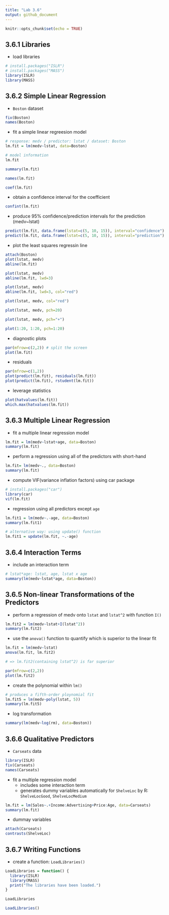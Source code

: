```yaml
---
title: "Lab 3.6"
output: github_document
---
```


```r
knitr::opts_chunk$set(echo = TRUE)
```


## 3.6.1 Libraries

* load libraries

```r
# install.packages("ISLR")
# install.packages("MASS")
library(ISLR)
library(MASS)
```

## 3.6.2 Simple Linear Regression

* `Boston` dataset

```r
fix(Boston)
names(Boston)
```

* fit a simple linear regreesion model

```r
# response: medv / predictor: lstat / dataset: Boston
lm.fit = lm(medv~lstat, data=Boston)

# model information
lm.fit
```

```r
summary(lm.fit)
```

```r
names(lm.fit)
```

```r
coef(lm.fit)
```

* obtain a confidence interval for the coefficient

```r
confint(lm.fit) 
```

* produce 95% confidence/prediction intervals for the prediction (medv~lstat)

```r
predict(lm.fit, data.frame(lstat=c(5, 10, 15)), interval="confidence")
predict(lm.fit, data.frame(lstat=c(5, 10, 15)), interval="prediction")
```

* plot the least squares regressin line

```r
attach(Boston)
plot(lstat, medv)
abline(lm.fit)
```

```r
plot(lstat, medv)
abline(lm.fit, lwd=3)
```

```r
plot(lstat, medv)
abline(lm.fit, lwd=3, col="red")
```

```r
plot(lstat, medv, col="red")
```

```r
plot(lstat, medv, pch=20)
```

```r
plot(lstat, medv, pch="+")
```

```r
plot(1:20, 1:20, pch=1:20)
```

* diagnostic plots

```r
par(mfrow=c(2,2)) # split the screen
plot(lm.fit)
```

* residuals

```r
par(mfrow=c(1,2))
plot(predict(lm.fit), residuals(lm.fit))
plot(predict(lm.fit), rstudent(lm.fit))
```

* leverage statistics

```r
plot(hatvalues(lm.fit))
which.max(hatvalues(lm.fit))
```


## 3.6.3 Multiple Linear Regression

* fit a multiple linear regression model 

```r
lm.fit = lm(medv~lstat+age, data=Boston)
summary(lm.fit)
```

* perform a regression using all of the predictors with short-hand

```r
lm.fit= lm(medv~., data=Boston)
summary(lm.fit)
```

* compute VIF(variance inflation factors) using car package

```r
# install.packages("car")
library(car)
vif(lm.fit)
```

* regression using all predictors except `age`

```r
lm.fit1 = lm(medv~.-age, data=Boston)
summary(lm.fit1)

# alternative way: using update() function
lm.fit1 = update(lm.fit, ~.-age)
```


## 3.6.4 Interaction Terms

* include an interaction term

```r
# lstat*age: lstat, age, lstat x age
summary(lm(medv~lstat*age, data=Boston))
```


## 3.6.5 Non-linear Transformations of the Predictors

* perform a regression of medv onto `lstat` and `lstat^2` with function `I()`

```r
lm.fit2 = lm(medv~lstat+I(lstat^2))
summary(lm.fit2)
```

* use the `anova()` function to quantify which is superior to the linear fit

```r
lm.fit = lm(medv~lstat)
anova(lm.fit, lm.fit2)

# => lm.fit2(containing lstat^2) is far superior
```

```r
par(mfrow=c(2,2))
plot(lm.fit2)
```

* create the polynomial within `lm()`

```r
# produces a fifth-order ploynomial fit
lm.fit5 = lm(medv~poly(lstat, 5))
summary(lm.fit5)
```

* log transformation

```r
summary(lm(medv~log(rm), data=Boston))
```


## 3.6.6 Qualitative Predictors

* `Carseats` data

```r
library(ISLR)
fix(Carseats)
names(Carseats)
```


* fit a multiple regression model
  * includes some interaction term
  * generates dummy variables automatically for `ShelveLoc` by R: `ShelveLocGood`, `ShelveLocMedium`
  
```r
lm.fit = lm(Sales~.+Income:Advertising+Price:Age, data=Carseats)
summary(lm.fit)
```

* dummay variables

```r
attach(Carseats)
contrasts(ShelveLoc)
```


## 3.6.7 Writing Functions

* create a function: `LoadLibraries()`
```r
LoadLibraries = function() {
  library(ISLR)
  library(MASS)
  print("The libraries have been loaded.")
}
```

```r
LoadLibraries
```

```r
LoadLibraries()
```



